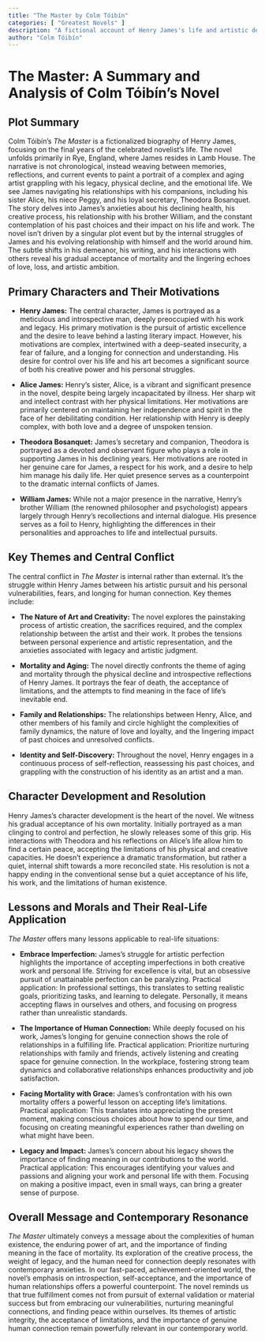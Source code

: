 ```yaml
---
title: "The Master by Colm Tóibín"
categories: [ "Greatest Novels" ]
description: "A fictional account of Henry James's life and artistic development."
author: "Colm Tóibín"
---
```

# The Master: A Summary and Analysis of Colm Tóibín's Novel

## Plot Summary

Colm Tóibín's *The Master* is a fictionalized biography of Henry James, focusing on the final years of the celebrated novelist's life. The novel unfolds primarily in Rye, England, where James resides in Lamb House.  The narrative is not chronological, instead weaving between memories, reflections, and current events to paint a portrait of a complex and aging artist grappling with his legacy, physical decline, and the emotional life.  We see James navigating his relationships with his companions, including his sister Alice, his niece Peggy, and his loyal secretary, Theodora Bosanquet.  The story delves into James's anxieties about his declining health, his creative process, his relationship with his brother William, and the constant contemplation of his past choices and their impact on his life and work.  The novel isn't driven by a singular plot event but by the internal struggles of James and his evolving relationship with himself and the world around him.  The subtle shifts in his demeanor, his writing, and his interactions with others reveal his gradual acceptance of mortality and the lingering echoes of love, loss, and artistic ambition.

## Primary Characters and Their Motivations

* **Henry James:** The central character, James is portrayed as a meticulous and introspective man, deeply preoccupied with his work and legacy. His primary motivation is the pursuit of artistic excellence and the desire to leave behind a lasting literary impact.  However, his motivations are complex, intertwined with a deep-seated insecurity, a fear of failure, and a longing for connection and understanding.  His desire for control over his life and his art becomes a significant source of both his creative power and his personal struggles.

* **Alice James:** Henry's sister, Alice, is a vibrant and significant presence in the novel, despite being largely incapacitated by illness. Her sharp wit and intellect contrast with her physical limitations. Her motivations are primarily centered on maintaining her independence and spirit in the face of her debilitating condition. Her relationship with Henry is deeply complex, with both love and a degree of unspoken tension.

* **Theodora Bosanquet:** James's secretary and companion, Theodora is portrayed as a devoted and observant figure who plays a role in supporting James in his declining years. Her motivations are rooted in her genuine care for James, a respect for his work, and a desire to help him manage his daily life. Her quiet presence serves as a counterpoint to the dramatic internal conflicts of James.

* **William James:** While not a major presence in the narrative, Henry’s brother William (the renowned philosopher and psychologist) appears largely through Henry’s recollections and internal dialogue. His presence serves as a foil to Henry, highlighting the differences in their personalities and approaches to life and intellectual pursuits.

## Key Themes and Central Conflict

The central conflict in *The Master* is internal rather than external. It’s the struggle within Henry James between his artistic pursuit and his personal vulnerabilities, fears, and longing for human connection. Key themes include:

* **The Nature of Art and Creativity:** The novel explores the painstaking process of artistic creation, the sacrifices required, and the complex relationship between the artist and their work.  It probes the tensions between personal experience and artistic representation, and the anxieties associated with legacy and artistic judgment.

* **Mortality and Aging:** The novel directly confronts the theme of aging and mortality through the physical decline and introspective reflections of Henry James. It portrays the fear of death, the acceptance of limitations, and the attempts to find meaning in the face of life's inevitable end.

* **Family and Relationships:**  The relationships between Henry, Alice, and other members of his family and circle highlight the complexities of family dynamics, the nature of love and loyalty, and the lingering impact of past choices and unresolved conflicts.

* **Identity and Self-Discovery:**  Throughout the novel, Henry engages in a continuous process of self-reflection, reassessing his past choices, and grappling with the construction of his identity as an artist and a man.


## Character Development and Resolution

Henry James's character development is the heart of the novel.  We witness his gradual acceptance of his own mortality.  Initially portrayed as a man clinging to control and perfection, he slowly releases some of this grip. His interactions with Theodora and his reflections on Alice's life allow him to find a certain peace, accepting the limitations of his physical and creative capacities. He doesn't experience a dramatic transformation, but rather a quiet, internal shift towards a more reconciled state. His resolution is not a happy ending in the conventional sense but a quiet acceptance of his life, his work, and the limitations of human existence.


## Lessons and Morals and Their Real-Life Application

*The Master* offers many lessons applicable to real-life situations:

* **Embrace Imperfection:** James's struggle for artistic perfection highlights the importance of accepting imperfections in both creative work and personal life.  Striving for excellence is vital, but an obsessive pursuit of unattainable perfection can be paralyzing.  Practical application:  In professional settings, this translates to setting realistic goals, prioritizing tasks, and learning to delegate.  Personally, it means accepting flaws in ourselves and others, and focusing on progress rather than unrealistic standards.

* **The Importance of Human Connection:** While deeply focused on his work, James's longing for genuine connection shows the role of relationships in a fulfilling life.  Practical application: Prioritize nurturing relationships with family and friends, actively listening and creating space for genuine connection.  In the workplace, fostering strong team dynamics and collaborative relationships enhances productivity and job satisfaction.

* **Facing Mortality with Grace:** James's confrontation with his own mortality offers a powerful lesson on accepting life's limitations.  Practical application:  This translates into appreciating the present moment, making conscious choices about how to spend our time, and focusing on creating meaningful experiences rather than dwelling on what might have been.

* **Legacy and Impact:** James's concern about his legacy shows the importance of finding meaning in our contributions to the world. Practical application: This encourages identifying your values and passions and aligning your work and personal life with them. Focusing on making a positive impact, even in small ways, can bring a greater sense of purpose.


## Overall Message and Contemporary Resonance

*The Master* ultimately conveys a message about the complexities of human existence, the enduring power of art, and the importance of finding meaning in the face of mortality. Its exploration of the creative process, the weight of legacy, and the human need for connection deeply resonates with contemporary anxieties. In our fast-paced, achievement-oriented world, the novel’s emphasis on introspection, self-acceptance, and the importance of human relationships offers a powerful counterpoint. The novel reminds us that true fulfillment comes not from pursuit of external validation or material success but from embracing our vulnerabilities, nurturing meaningful connections, and finding peace within ourselves. Its themes of artistic integrity, the acceptance of limitations, and the importance of genuine human connection remain powerfully relevant in our contemporary world.

